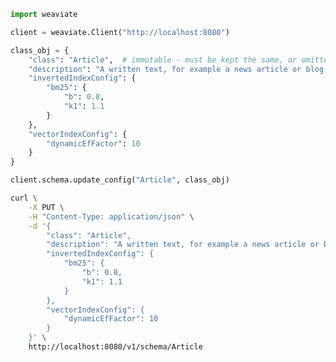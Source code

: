 

<Tabs groupId="languages">
<TabItem value="py" label="Python (v4)">
  <FilteredTextBlock
    text={PyCode}
    startMarker="START UpdateCollection"
    endMarker="END UpdateCollection"
    language="py"
  />
</TabItem>

<TabItem value="py3" label="Python (v3)">

```python
import weaviate

client = weaviate.Client("http://localhost:8080")

class_obj = {
    "class": "Article",  # immutable - must be kept the same, or omitted
    "description": "A written text, for example a news article or blog post",
    "invertedIndexConfig": {
        "bm25": {
            "b": 0.8,
            "k1": 1.1
        }
    },
    "vectorIndexConfig": {
        "dynamicEfFactor": 10
    }
}

client.schema.update_config("Article", class_obj)
```

</TabItem>
<TabItem value="curl" label="Curl">

```bash
curl \
    -X PUT \
    -H "Content-Type: application/json" \
    -d '{
        "class": "Article",
        "description": "A written text, for example a news article or blog post",
        "invertedIndexConfig": {
            "bm25": {
                "b": 0.8,
                "k1": 1.1
            }
        },
        "vectorIndexConfig": {
            "dynamicEfFactor": 10
        }
    }' \
    http://localhost:8080/v1/schema/Article
```

</TabItem>
</Tabs>
